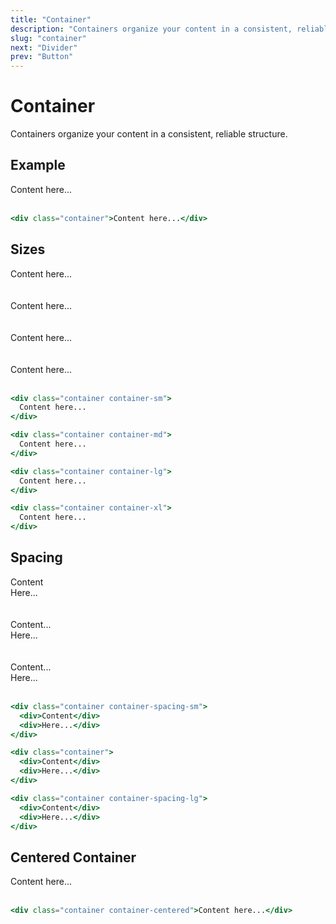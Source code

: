 ```yaml
---
title: "Container"
description: "Containers organize your content in a consistent, reliable structure."
slug: "container"
next: "Divider"
prev: "Button"
---
```


# Container

Containers organize your content in a consistent, reliable structure.

## Example

<div className="container">Content here...</div>
<br />

```jsx
<div class="container">Content here...</div>
```

## Sizes

<div className="container container-sm">Content here...</div>
<br />
<div className="divider" />
<br />
<div className="container container-md">Content here...</div>
<br />
<div className="divider" />
<br />
<div className="container container-lg">Content here...</div>
<br />
<div className="divider" />
<br />
<div className="container container-xl">Content here...</div>
<br />

```jsx
<div class="container container-sm">
  Content here...
</div>

<div class="container container-md">
  Content here...
</div>

<div class="container container-lg">
  Content here...
</div>

<div class="container container-xl">
  Content here...
</div>
```

## Spacing

<div className="container container-spacing-sm">
  <div>Content</div>
  <div>Here...</div>
</div>
<br />
<div className="divider" />
<br />
<div className="container">
  <div>Content...</div>
  <div>Here...</div>
</div>
<br />
<div className="divider" />
<br />
<div className="container container-spacing-lg">
  <div>Content...</div>
  <div>Here...</div>
</div>
<br />

```jsx
<div class="container container-spacing-sm">
  <div>Content</div>
  <div>Here...</div>
</div>

<div class="container">
  <div>Content</div>
  <div>Here...</div>
</div>

<div class="container container-spacing-lg">
  <div>Content</div>
  <div>Here...</div>
</div>
```

## Centered Container

<div className="container container-centered">Content here...</div>
<br />

```jsx
<div class="container container-centered">Content here...</div>
```
